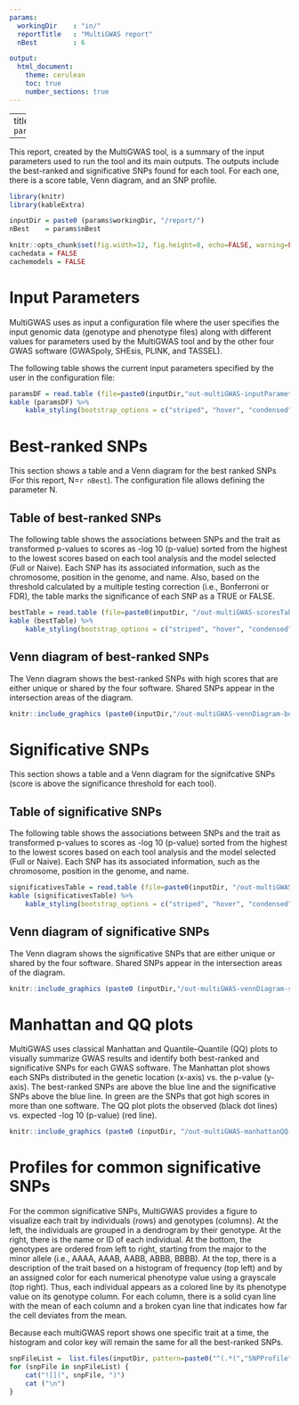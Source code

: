 ---
params:
  workingDir    : "in/"
  reportTitle   : "MultiGWAS report"
  nBest         : 6

output: 
  html_document: 
    theme: cerulean 
    toc: true
    number_sections: true
---

---
title  : `r params$reportTitle`

---

This report, created by the MultiGWAS tool, is a summary of the input parameters used to run the tool and its main outputs. The outputs include the best-ranked and significative SNPs found for each tool. For each one, there is a score table, Venn diagram, and an SNP profile.
 
```{r includeKnit, include=FALSE,echo=FALSE}
library(knitr)
library(kableExtra)
```

```{r  echo=FALSE, message=FALSE}
inputDir = paste0 (params$workingDir, "/report/")
nBest    = params$nBest
```

```{r setKnitOptions, include=FALSE}
knitr::opts_chunk$set(fig.width=12, fig.height=8, echo=FALSE, warning=FALSE, message=FALSE)
cachedata = FALSE
cachemodels = FALSE
```

# Input Parameters

MultiGWAS uses as input a configuration file where the user specifies the input genomic data (genotype and phenotype files) along with different values for parameters used by the MultiGWAS tool and by the other four GWAS
software (GWASpoly, SHEsis, PLINK, and TASSEL).

The following table shows the current input parameters specified by the user in the configuration file:

```{r printTableInputParameters }
paramsDF = read.table (file=paste0(inputDir,"out-multiGWAS-inputParameters.tbl"), header=T, sep="\t")
kable (paramsDF) %>%
 	kable_styling(bootstrap_options = c("striped", "hover", "condensed", font_size=5))
```

# Best-ranked SNPs
This section shows a table and a Venn diagram for the best ranked SNPs (For this report, N=`r nBest`). The configuration file allows defining the parameter N. 

## Table of best-ranked SNPs
The following table shows the associations between SNPs and the trait as transformed p-values to scores as -log 10 (p-value) sorted from the highest to the lowest scores based on each tool analysis and the model selected (Full or Naive). Each SNP has its associated information, such as the chromosome, position in the genome, and name. Also, based on the threshold calculated by a multiple testing correction (i.e., Bonferroni or FDR), the table marks the significance of each SNP as a TRUE or FALSE.


```{r printTableBest,  echo=FALSE, message=FALSE}
bestTable = read.table (file=paste0(inputDir, "/out-multiGWAS-scoresTable-best.scores"), header=T, sep="\t")
kable (bestTable) %>%
 	kable_styling(bootstrap_options = c("striped", "hover", "condensed", font_size=5))
```

## Venn diagram of best-ranked SNPs

The Venn diagram shows the best-ranked SNPs with high scores that are either unique or shared by the four software. Shared SNPs appear in the intersection areas of the diagram.

```{r vennDiagramBest, fig.align = "center", echo=FALSE, message=FALSE, fig.width=5, fig.height=5, fig.fullwidth=TRUE}
knitr::include_graphics (paste0(inputDir,"/out-multiGWAS-vennDiagram-best.png"))
```


# Significative SNPs
This section shows a table and a Venn diagram for the signifcative SNPs (score is above the significance threshold for each tool).  


## Table of significative SNPs

The following table shows the associations between SNPs and the trait as transformed p-values to scores as -log 10 (p-value) sorted from the highest to the lowest scores based on each tool analysis and the model selected (Full or Naive). Each SNP has its associated information, such as the chromosome, position in the genome, and name. 


```{r  echo=FALSE, message=FALSE}
significativesTable = read.table (file=paste0(inputDir, "/out-multiGWAS-scoresTable-significatives.scores"), header=T, sep="\t")
kable (significativesTable) %>%
 	kable_styling(bootstrap_options = c("striped", "hover", "condensed", font_size=5))
```


## Venn diagram of significative SNPs

The Venn diagram shows the significative SNPs that are either unique or shared by the four software. Shared SNPs appear in the intersection areas of the diagram.

```{r, fig.align = "center", echo=FALSE, message=FALSE, fig.width=5, fig.height=5, fig.fullwidth=TRUE}
knitr::include_graphics (paste0 (inputDir,"/out-multiGWAS-vennDiagram-significatives.png"))
```


# Manhattan and QQ plots
MultiGWAS uses classical Manhattan and Quantile–Quantile (QQ) plots to visually summarize GWAS results and identify both best-ranked and significative SNPs for each GWAS software. The Manhattan plot shows each SNPs distributed in the genetic location (x-axis) vs. the p-value (y-axis). The best-ranked SNPs are above the blue line and the significative SNPs above the blue line. In green are the SNPs that got high scores in more than one software. The QQ plot plots the observed (black dot lines) vs. expected -log 10 (p-value) (red line).

```{r  fig.widht=11, fig.height=30, fig.fullwidth=TRUE}
knitr::include_graphics (paste0 (inputDir, "/out-multiGWAS-manhattanQQ-plots.png"))
```

# Profiles for common significative SNPs 
For the common significative SNPs, MultiGWAS provides a figure to visualize each trait by individuals (rows) and genotypes (columns). At the left, the individuals are grouped in a dendrogram by their genotype. At the right, there is the name or ID of each individual. At the bottom, the genotypes are ordered from left to right, starting from the major to the minor allele (i.e., AAAA, AAAB, AABB, ABBB, BBBB). At the top, there is a description of the trait based on a histogram of frequency (top left) and by an assigned color for each numerical phenotype value using a grayscale (top right). Thus, each individual appears as a colored line by its phenotype value on its genotype column. For each column, there is a solid cyan line with the mean of each column and a broken cyan line that indicates how far the cell deviates from the mean.

Because each multiGWAS report shows one specific trait at a time, the histogram and color key will remain the same for all the best-ranked SNPs.

```{r, results='asis', echo=FALSE}
snpFileList =  list.files(inputDir, pattern=paste0("^(.*(","SNPProfile",").*(png)[^$]*)$"), full.names=T)
for (snpFile in snpFileList) {
	cat("![](", snpFile, ")")
	cat ("\n")
}

```

